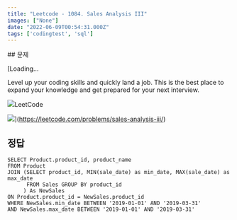 ```yaml
---
title: "Leetcode - 1084. Sales Analysis III"
images: ["None"]
date: "2022-06-09T00:54:31.000Z"
tags: ['codingtest', 'sql']
---
```


<TOCInline toc={props.toc} asDisclosure />
## 문제

[Loading...

Level up your coding skills and quickly land a job. This is the best place to expand your knowledge and get prepared for your next interview.

![](https://leetcode.com/favicon-192x192.png)LeetCode

![](https://leetcode.com/static/images/LeetCode_Sharing.png)](https://leetcode.com/problems/sales-analysis-iii/)

## 정답

```
SELECT Product.product_id, product_name
FROM Product
JOIN (SELECT product_id, MIN(sale_date) as min_date, MAX(sale_date) as max_date
      FROM Sales GROUP BY product_id
     ) As NewSales
ON Product.product_id = NewSales.product_id
WHERE NewSales.min_date BETWEEN '2019-01-01' AND '2019-03-31'
AND NewSales.max_date BETWEEN '2019-01-01' AND '2019-03-31'
```
